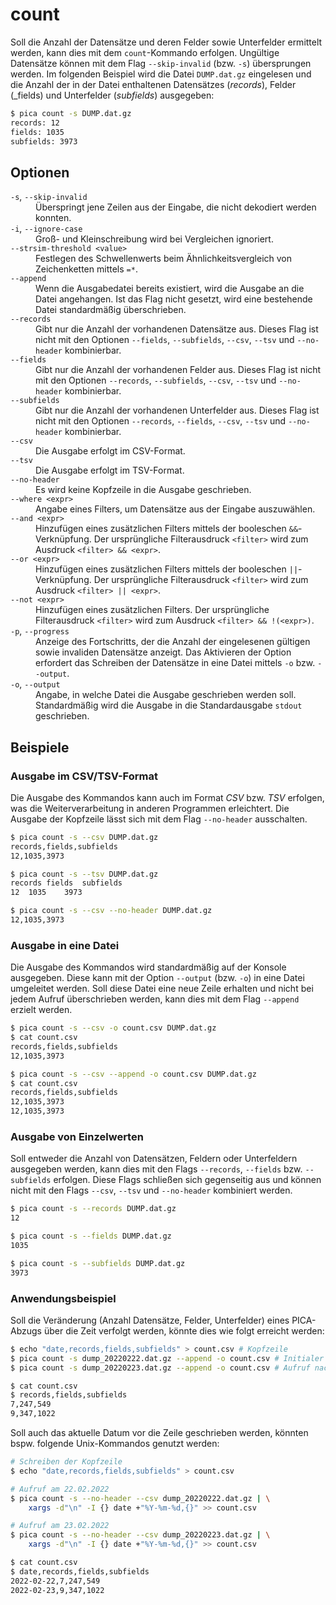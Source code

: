 # count {.unnumbered}

Soll die Anzahl der Datensätze und deren Felder sowie Unterfelder ermittelt
werden, kann dies mit dem `count`-Kommando erfolgen. Ungültige Datensätze
können mit dem Flag `--skip-invalid` (bzw. `-s`) übersprungen werden. Im
folgenden Beispiel wird die Datei `DUMP.dat.gz` eingelesen und die Anzahl der
in der Datei enthaltenen Datensätzes (_records_), Felder (_fields) und
Unterfelder (_subfields_) ausgegeben:

```.bash
$ pica count -s DUMP.dat.gz
records: 12
fields: 1035
subfields: 3973

```

## Optionen

`-s`, `--skip-invalid`
: Überspringt jene Zeilen aus der Eingabe, die nicht dekodiert werden konnten.

`-i`, `--ignore-case`
: Groß- und Kleinschreibung wird bei Vergleichen ignoriert.

`--strsim-threshold <value>`
: Festlegen des Schwellenwerts beim Ähnlichkeitsvergleich von Zeichenketten
mittels `=*`.

`--append`
: Wenn die Ausgabedatei bereits existiert, wird die Ausgabe an die Datei
angehangen. Ist das Flag nicht gesetzt, wird eine bestehende Datei
standardmäßig überschrieben.

`--records`
: Gibt nur die Anzahl der vorhandenen Datensätze aus. Dieses Flag ist nicht mit
den Optionen `--fields`, `--subfields`, `--csv`, `--tsv` und `--no-header`
kombinierbar.

`--fields`
: Gibt nur die Anzahl der vorhandenen Felder aus. Dieses Flag ist nicht mit den
Optionen `--records`, `--subfields`, `--csv`, `--tsv` und `--no-header`
kombinierbar.

`--subfields`
: Gibt nur die Anzahl der vorhandenen Unterfelder aus. Dieses Flag ist nicht
mit den Optionen `--records`, `--fields`, `--csv`, `--tsv` und `--no-header`
kombinierbar.

`--csv`
: Die Ausgabe erfolgt im CSV-Format.

`--tsv`
: Die Ausgabe erfolgt im TSV-Format.

`--no-header`
: Es wird keine Kopfzeile in die Ausgabe geschrieben.

`--where <expr>`
: Angabe eines Filters, um Datensätze aus der Eingabe auszuwählen.

`--and <expr>`
: Hinzufügen eines zusätzlichen Filters mittels der booleschen
`&&`-Verknüpfung. Der ursprüngliche Filterausdruck `<filter>` wird zum Ausdruck
`<filter> && <expr>`.

`--or <expr>`
: Hinzufügen eines zusätzlichen Filters mittels der booleschen
`||`-Verknüpfung. Der ursprüngliche Filterausdruck `<filter>` wird zum Ausdruck
`<filter> || <expr>`.

`--not <expr>`
: Hinzufügen eines zusätzlichen Filters. Der ursprüngliche Filterausdruck
`<filter>` wird zum Ausdruck `<filter> && !(<expr>)`.

`-p`, `--progress`
: Anzeige des Fortschritts, der die Anzahl der eingelesenen gültigen sowie
invaliden Datensätze anzeigt. Das Aktivieren der Option erfordert das Schreiben
der Datensätze in eine Datei mittels `-o` bzw. `--output`.

`-o`, `--output`
: Angabe, in welche Datei die Ausgabe geschrieben werden soll. Standardmäßig
wird die Ausgabe in die Standardausgabe `stdout` geschrieben.


## Beispiele

### Ausgabe im CSV/TSV-Format

Die Ausgabe des Kommandos kann auch im Format _CSV_ bzw. _TSV_ erfolgen,
was die Weiterverarbeitung in anderen Programmen erleichtert. Die
Ausgabe der Kopfzeile lässt sich mit dem Flag `--no-header` ausschalten.

```.bash
$ pica count -s --csv DUMP.dat.gz
records,fields,subfields
12,1035,3973

$ pica count -s --tsv DUMP.dat.gz
records	fields	subfields
12	1035	3973

$ pica count -s --csv --no-header DUMP.dat.gz
12,1035,3973
```

### Ausgabe in eine Datei

Die Ausgabe des Kommandos wird standardmäßig auf der Konsole ausgegeben.
Diese kann mit der Option `--output` (bzw. `-o`) in eine Datei
umgeleitet werden. Soll diese Datei eine neue Zeile erhalten und nicht
bei jedem Aufruf überschrieben werden, kann dies mit dem Flag `--append`
erzielt werden.

```.bash
$ pica count -s --csv -o count.csv DUMP.dat.gz
$ cat count.csv
records,fields,subfields
12,1035,3973

$ pica count -s --csv --append -o count.csv DUMP.dat.gz
$ cat count.csv
records,fields,subfields
12,1035,3973
12,1035,3973
```

### Ausgabe von Einzelwerten

Soll entweder die Anzahl von Datensätzen, Feldern oder Unterfeldern
ausgegeben werden, kann dies mit den Flags `--records`, `--fields` bzw.
`--subfields` erfolgen. Diese Flags schließen sich gegenseitig aus und
können nicht mit den Flags `--csv`, `--tsv` und `--no-header` kombiniert
werden.

```.bash
$ pica count -s --records DUMP.dat.gz
12

$ pica count -s --fields DUMP.dat.gz
1035

$ pica count -s --subfields DUMP.dat.gz
3973

```

### Anwendungsbeispiel

Soll die Veränderung (Anzahl Datensätze, Felder, Unterfelder) eines
PICA-Abzugs über die Zeit verfolgt werden, könnte dies wie folgt
erreicht werden:

```.bash
$ echo "date,records,fields,subfields" > count.csv # Kopfzeile
$ pica count -s dump_20220222.dat.gz --append -o count.csv # Initialer Aufruf
$ pica count -s dump_20220223.dat.gz --append -o count.csv # Aufruf nach x Tagen

$ cat count.csv
$ records,fields,subfields
7,247,549
9,347,1022
```

Soll auch das aktuelle Datum vor die Zeile geschrieben werden, könnten
bspw. folgende Unix-Kommandos genutzt werden:

```.bash
# Schreiben der Kopfzeile
$ echo "date,records,fields,subfields" > count.csv

# Aufruf am 22.02.2022
$ pica count -s --no-header --csv dump_20220222.dat.gz | \
    xargs -d"\n" -I {} date +"%Y-%m-%d,{}" >> count.csv

# Aufruf am 23.02.2022
$ pica count -s --no-header --csv dump_20220223.dat.gz | \
    xargs -d"\n" -I {} date +"%Y-%m-%d,{}" >> count.csv

$ cat count.csv
$ date,records,fields,subfields
2022-02-22,7,247,549
2022-02-23,9,347,1022
```

[Gzip]: https://de.wikipedia.org/wiki/Gzip

